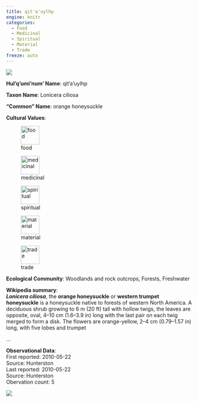 ```yaml
---
title: qit'a'uylhp
engine: knitr
categories:
  - Food
  - Medicinal
  - Spiritual
  - Material
  - Trade
freeze: auto
---
```

![](https://static.inaturalist.org/photos/18945520/medium.jpg){fig-alt="qit'a'uylhp - orange honeysuckle"}

**Hul'q'umi'num' Name**: qit'a'uylhp



**Taxon Name**: Lonicera ciliosa

**"Common" Name**: orange honeysuckle

**Cultural Values**:  

::: {layout-nrow=1 style="width:60%"}
![food](/files/food.svg){width=50px}

![medicinal](/files/medicinal.svg){width=50px}

![spiritual](/files/spiritual.svg){width=50px}

![material](/files/material.svg){width=50px}

![trade](/files/trade.svg){width=50px}
:::

**Ecological Community**: Woodlands and rock outcrops, Forests, Freshwater

**Wikipedia summary**:  
<i><b>Lonicera ciliosa</b></i>, the <b>orange honeysuckle</b> or <b>western trumpet honeysuckle</b> is a honeysuckle native to forests of western North America. A deciduous shrub growing to 6&#160;m (20&#160;ft) tall with hollow twigs, the leaves are opposite, oval, 4–10&#160;cm (1.6–3.9&#160;in) long with the last pair on each twig merged to form a disk. The flowers are orange-yellow, 2–4&#160;cm (0.79–1.57&#160;in) long, with five lobes and trumpet</p>...

**Observational Data**:   
First reported: 2010-05-22  
Source: Hunterston  
Last reported: 2010-05-22  
Source: Hunterston  
Obervation count: 5

![](community_dist.png)
